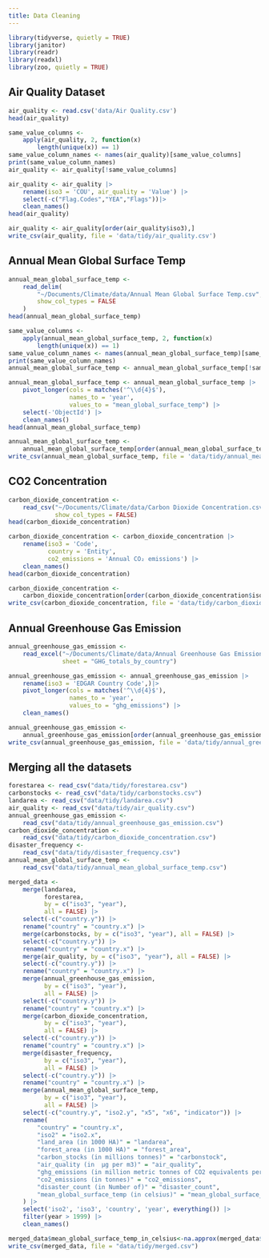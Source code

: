 ```yaml
---
title: Data Cleaning
---
```


```r
library(tidyverse, quietly = TRUE)
library(janitor)
library(readr)
library(readxl)
library(zoo, quietly = TRUE)
```

## Air Quality Dataset

```r
air_quality <- read.csv('data/Air Quality.csv')
head(air_quality)
```
```r
same_value_columns <-
    apply(air_quality, 2, function(x)
        length(unique(x)) == 1)
same_value_column_names <- names(air_quality)[same_value_columns]
print(same_value_column_names)
air_quality <- air_quality[!same_value_columns]
```

```r
air_quality <- air_quality |>
    rename(iso3 = 'COU', air_quality = 'Value') |>
    select(-c("Flag.Codes","YEA","Flags"))|>
    clean_names()
head(air_quality)
```

```r
air_quality <- air_quality[order(air_quality$iso3),]
write_csv(air_quality, file = 'data/tidy/air_quality.csv')
```

## Annual Mean Global Surface Temp

```r
annual_mean_global_surface_temp <-
    read_delim(
        "~/Documents/Climate/data/Annual Mean Global Surface Temp.csv",
        show_col_types = FALSE
    )
head(annual_mean_global_surface_temp)
```

```r
same_value_columns <-
    apply(annual_mean_global_surface_temp, 2, function(x)
        length(unique(x)) == 1)
same_value_column_names <- names(annual_mean_global_surface_temp)[same_value_columns]
print(same_value_column_names)
annual_mean_global_surface_temp <- annual_mean_global_surface_temp[!same_value_columns]
```


```r
annual_mean_global_surface_temp <- annual_mean_global_surface_temp |>
    pivot_longer(cols = matches('^\\d{4}$'),
                 names_to = 'year',
                 values_to = "mean_global_surface_temp") |>
    select(-'ObjectId') |>
    clean_names()
head(annual_mean_global_surface_temp)
```

```r
annual_mean_global_surface_temp <-
    annual_mean_global_surface_temp[order(annual_mean_global_surface_temp$iso3),]
write_csv(annual_mean_global_surface_temp, file = 'data/tidy/annual_mean_global_surface_temp.csv')
```

## CO2 Concentration

```r
carbon_dioxide_concentration <-
    read_csv("~/Documents/Climate/data/Carbon Dioxide Concentration.csv",
             show_col_types = FALSE)
head(carbon_dioxide_concentration)
```

```r
carbon_dioxide_concentration <- carbon_dioxide_concentration |>
    rename(iso3 = 'Code',
           country = 'Entity',
           co2_emissions = 'Annual CO₂ emissions') |>
    clean_names()
head(carbon_dioxide_concentration)
```

```r
carbon_dioxide_concentration <-
    carbon_dioxide_concentration[order(carbon_dioxide_concentration$iso3),]
write_csv(carbon_dioxide_concentration, file = 'data/tidy/carbon_dioxide_concentration.csv')
```

## Annual Greenhouse Gas Emission

```r
annual_greenhouse_gas_emission <-
    read_excel("~/Documents/Climate/data/Annual Greenhouse Gas Emission.xlsx",
               sheet = "GHG_totals_by_country")
```

```r
annual_greenhouse_gas_emission <- annual_greenhouse_gas_emission |>
    rename(iso3 = 'EDGAR Country Code',)|>
    pivot_longer(cols = matches('^\\d{4}$'),
                 names_to = 'year',
                 values_to = "ghg_emissions") |>
    clean_names()
```

```r
annual_greenhouse_gas_emission <-
    annual_greenhouse_gas_emission[order(annual_greenhouse_gas_emission$iso3),]
write_csv(annual_greenhouse_gas_emission, file = 'data/tidy/annual_greenhouse_gas_emission.csv')
```

## Merging all the datasets

```r
forestarea <- read_csv("data/tidy/forestarea.csv")
carbonstocks <- read_csv("data/tidy/carbonstocks.csv")
landarea <- read_csv("data/tidy/landarea.csv")
air_quality <- read_csv("data/tidy/air_quality.csv")
annual_greenhouse_gas_emission <-
    read_csv("data/tidy/annual_greenhouse_gas_emission.csv")
carbon_dioxide_concentration <-
    read_csv("data/tidy/carbon_dioxide_concentration.csv")
disaster_frequency <-
    read_csv("data/tidy/disaster_frequency.csv")
annual_mean_global_surface_temp <-
    read_csv("data/tidy/annual_mean_global_surface_temp.csv")

merged_data <-
    merge(landarea,
          forestarea,
          by = c("iso3", "year"),
          all = FALSE) |>
    select(-c("country.y")) |>
    rename("country" = "country.x") |>
    merge(carbonstocks, by = c("iso3", "year"), all = FALSE) |>
    select(-c("country.y")) |>
    rename("country" = "country.x") |>
    merge(air_quality, by = c("iso3", "year"), all = FALSE) |>
    select(-c("country.y")) |>
    rename("country" = "country.x") |>
    merge(annual_greenhouse_gas_emission,
          by = c("iso3", "year"),
          all = FALSE) |>
    select(-c("country.y")) |>
    rename("country" = "country.x") |>
    merge(carbon_dioxide_concentration,
          by = c("iso3", "year"),
          all = FALSE) |>
    select(-c("country.y")) |>
    rename("country" = "country.x") |>
    merge(disaster_frequency,
          by = c("iso3", "year"),
          all = FALSE) |>
    select(-c("country.y")) |>
    rename("country" = "country.x") |>
    merge(annual_mean_global_surface_temp,
          by = c("iso3", "year"),
          all = FALSE) |>
    select(-c("country.y", "iso2.y", "x5", "x6", "indicator")) |>
    rename(
        "country" = "country.x",
        "iso2" = "iso2.x",
        "land_area (in 1000 HA)" = "landarea",
        "forest_area (in 1000 HA)" = "forest_area",
        "carbon_stocks (in millions tonnes)" = "carbonstock",
        "air_quality (in  µg per m3)" = "air_quality",
        "ghg_emissions (in million metric tonnes of CO2 equivalents per yr)" = "ghg_emissions",
        "co2_emissions (in tonnes)" = "co2_emissions",
        "disaster_count (in Number of)" = "disaster_count",
        "mean_global_surface_temp (in celsius)" = "mean_global_surface_temp"
    ) |>
    select('iso2', 'iso3', 'country', 'year', everything()) |>
    filter(year > 1999) |>
    clean_names()

merged_data$mean_global_surface_temp_in_celsius<-na.approx(merged_data$mean_global_surface_temp_in_celsius)
write_csv(merged_data, file = "data/tidy/merged.csv")
```

